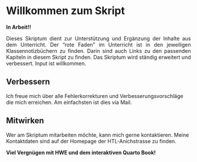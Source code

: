# Willkommen zum Skript {.unnumbered}

**In Arbeit!!**

<div style="text-align: justify">
Dieses Skriptum dient zur Unterstützung und Ergänzung der Inhalte aus dem Unterricht. Der "rote Faden" im Unterricht ist in den jeweiligen Klassennotizbüchern zu finden. Darin sind auch Links zu den passenden Kapiteln in diesem Skript zu finden.
Das Skriptum wird ständig erweitert und verbessert. Input ist willkommen.
</div>

## Verbessern
Ich freue mich über alle Fehlerkorrekturen und Verbesserungsvorschläge die mich erreichen. Am einfachsten ist dies via Mail.
  
## Mitwirken
Wer am Skriptum mitarbeiten möchte, kann mich gerne kontaktieren. Meine Kontaktdaten sind auf der Homepage der HTL-Anichstrasse zu finden.
  
 <strong>Viel Vergnügen mit HWE und dem interaktiven Quarto Book! </strong>

 